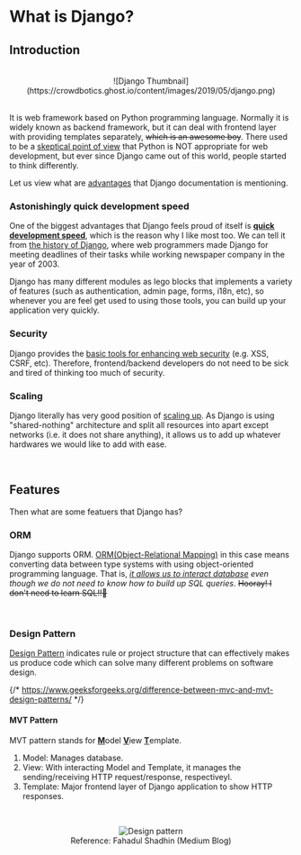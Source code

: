 # What is Django?

## Introduction

<br />

<center>
  ![Django
  Thumbnail](https://crowdbotics.ghost.io/content/images/2019/05/django.png)
</center>

<br />

It is web framework based on Python programming language.
Normally it is widely known as backend framework, but it can deal with frontend layer with providing templates separately, ~~which is an awesome boy~~.
There used to be a [skeptical point of view](https://www.projectpro.io/article/python-for-data-science-vs-python-for-web-development/177) that Python is NOT appropriate for web development,
but ever since Django came out of this world, people started to think differently.

Let us view what are [advantages](https://www.djangoproject.com/start/overview/) that Django documentation is mentioning.

### Astonishingly quick development speed

One of the biggest advantages that Django feels proud of itself is <ins>**quick development speed**</ins>, which is the reason why I like most too.
We can tell it from [the history of Django](https://en.wikipedia.org/wiki/Django_web_framework#History), where web programmers made Django for meeting deadlines of their tasks while working newspaper company in the year of 2003.

Django has many different modules as lego blocks that implements a variety of features (such as authentication, admin page, forms, i18n, etc),
so whenever you are feel get used to using those tools, you can build up your application very quickly.

### Security

Django provides the [basic tools for enhancing web security](https://docs.djangoproject.com/en/4.1/topics/security/) (e.g. XSS, CSRF, etc).
Therefore, frontend/backend developers do not need to be sick and tired of thinking too much of security.

### Scaling

Django literally has very good position of [scaling up](https://docs.djangoproject.com/en/4.1/faq/general/#does-django-scale).
As Django is using "shared-nothing" architecture and split all resources into apart except networks (i.e. it does not share anything), it allows us to add up whatever hardwares we would like to add with ease.

<br />

## Features

Then what are some featuers that Django has?

### ORM

Django supports ORM. [ORM(Object-Relational Mapping)](https://en.wikipedia.org/wiki/Object%E2%80%93relational_mapping) in this case means converting data between type systems with using object-oriented programming language.
That is, _[it allows us to interact database](https://opensource.com/article/17/11/django-orm) even though we do not need to know how to build up SQL queries_.
~~Hooray! I don't need to learn SQL!!🤭~~

<br />

### Design Pattern

[Design Pattern](https://en.wikipedia.org/wiki/Software_design_pattern) indicates rule or project structure that can effectively makes us produce code which can solve many different problems on software design.

{/* https://www.geeksforgeeks.org/difference-between-mvc-and-mvt-design-patterns/ */}

#### MVT Pattern

MVT pattern stands for <ins>**M**</ins>odel <ins>**V**</ins>iew <ins>**T**</ins>emplate.

1. Model: Manages database.
2. View: With interacting Model and Template, it manages the sending/receiving HTTP request/response, respectiveyl.
3. Template: Major frontend layer of Django application to show HTTP responses.

<br />

<center>
  <figure>
    <img
      src="https://miro.medium.com/max/720/1*XohhamnRotq53fQaY5HQfA.webp"
      alt="Design pattern"
    />
    <figcaption>Reference: Fahadul Shadhin (Medium Blog)</figcaption>
  </figure>
</center>
